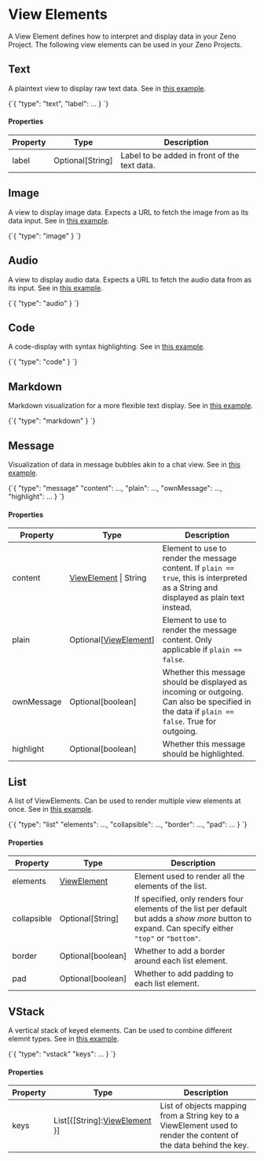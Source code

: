 
# View Elements

A View Element defines how to interpret and display data in your Zeno Project.
The following view elements can be used in your Zeno Projects.

## Text

A plaintext view to display raw text data. See in [this example](https://zeno-ml.github.io/instances/text-classification).

<CodeBlock language="json" title="Separated Values">
  {`{
  "type": "text",
  "label": ...
}
`}
</CodeBlock>

#### Properties

| Property | Type             | Description                                  |
| -------- | ---------------- | -------------------------------------------- |
| label    | Optional[String] | Label to be added in front of the text data. |

## Image

A view to display image data. Expects a URL to fetch the image from as its data input. See in [this example](https://zeno-ml.github.io/instances/image-classification).

<CodeBlock language="json" title="Separated Values">
  {`{
  "type": "image"
}
`}
</CodeBlock>

## Audio

A view to display audio data. Expects a URL to fetch the audio data from as its input. See in [this example](https://zeno-ml.github.io/instances/audio-transcription).

<CodeBlock language="json" title="Separated Values">
  {`{
  "type": "audio"
}
`}
</CodeBlock>

## Code

A code-display with syntax highlighting. See in [this example](https://zeno-ml.github.io/instances/code-generation).

<CodeBlock language="json" title="Separated Values">
  {`{
  "type": "code"
}
`}
</CodeBlock>

## Markdown

Markdown visualization for a more flexible text display. See in [this example](https://zeno-ml.github.io/instances/chatbot-markdown).

<CodeBlock language="json" title="Separated Values">
  {`{
  "type": "markdown"
}
`}
</CodeBlock>

## Message

Visualization of data in message bubbles akin to a chat view. See in [this example](https://zeno-ml.github.io/instances/chatbot).

<CodeBlock language="json" title="Separated Values">
  {`{
  "type": "message"
  "content": ...,
  "plain": ...,
  "ownMessage": ...,
  "highlight": ...
}
`}
</CodeBlock>

#### Properties

| Property   | Type                                            | Description                                                                                                                                 |
| ---------- | ----------------------------------------------- | ------------------------------------------------------------------------------------------------------------------------------------------- |
| content    | [ViewElement](/docs/views/spec/other) \| String | Element to use to render the message content. If `plain == true`, this is interpreted as a String and displayed as plain text instead.      |
| plain      | Optional[[ViewElement](/docs/views/spec/other)] | Element to use to render the message content. Only applicable if `plain == false`.                                                          |
| ownMessage | Optional[boolean]                               | Whether this message should be displayed as incoming or outgoing. Can also be specified in the data if `plain == false`. True for outgoing. |
| highlight  | Optional[boolean]                               | Whether this message should be highlighted.                                                                                                 |

## List

A list of ViewElements. Can be used to render multiple view elements at once. See in [this example](https://zeno-ml.github.io/instances/chatbot).

<CodeBlock language="json" title="Separated Values">
  {`{
  "type": "list"
  "elements": ...,
  "collapsible": ...,
  "border": ...,
  "pad": ...
}
`}
</CodeBlock>

#### Properties

| Property    | Type                                  | Description                                                                                                                                         |
| ----------- | ------------------------------------- | --------------------------------------------------------------------------------------------------------------------------------------------------- |
| elements    | [ViewElement](/docs/views/spec/other) | Element used to render all the elements of the list.                                                                                                |
| collapsible | Optional[String]                      | If specified, only renders four elements of the list per default but adds a _show more_ button to expand. Can specify either `"top"` or `"bottom"`. |
| border      | Optional[boolean]                     | Whether to add a border around each list element.                                                                                                   |
| pad         | Optional[boolean]                     | Whether to add padding to each list element.                                                                                                        |

## VStack

A vertical stack of keyed elements. Can be used to combine different elemnt types. See in [this example](https://zeno-ml.github.io/instances/rag).

<CodeBlock language="json" title="Separated Values">
  {`{
  "type": "vstack"
  "keys": ...
}
`}
</CodeBlock>

#### Properties

| Property | Type                                                    | Description                                                                                                       |
| -------- | ------------------------------------------------------- | ----------------------------------------------------------------------------------------------------------------- |
| keys     | List[{[String]:[ViewElement](/docs/views/spec/other) }] | List of objects mapping from a String key to a ViewElement used to render the content of the data behind the key. |
